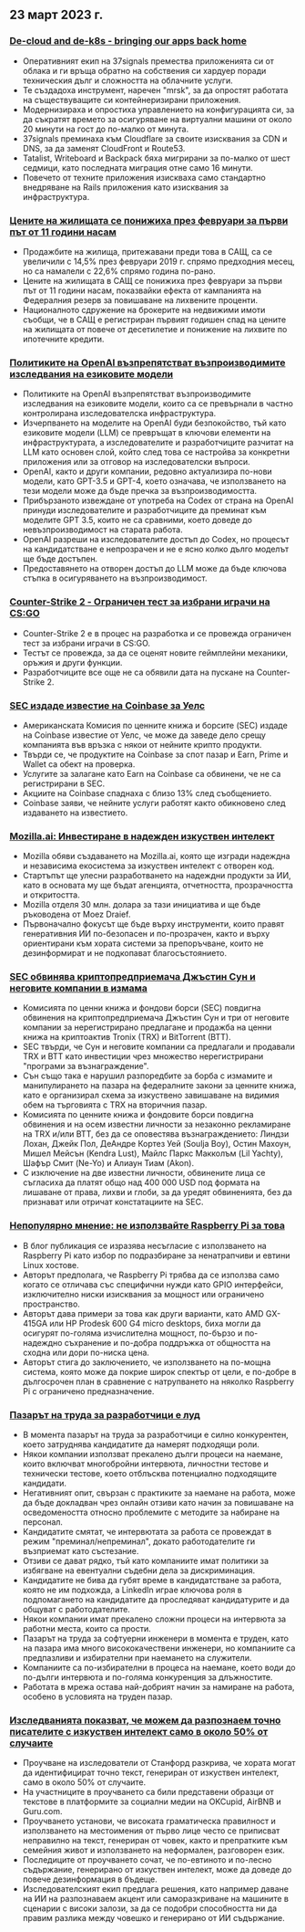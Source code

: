 

<CallToAction />

<Steps>

## 23 март 2023 г.

### [De-cloud and de-k8s - bringing our apps back home](https://dev.37signals.com/bringing-our-apps-back-home/?ref=hackernewsgpt.com)

- Оперативният екип на 37signals премества приложенията си от облака и ги връща обратно на собствения си хардуер поради техническия дълг и сложността на облачните услуги.
- Те създадоха инструмент, наречен "mrsk", за да опростят работата на съществуващите си контейнеризирани приложения.
- Модернизираха и опростиха управлението на конфигурацията си, за да съкратят времето за осигуряване на виртуални машини от около 20 минути на гост до по-малко от минута.
- 37signals преминаха към Cloudflare за своите изисквания за CDN и DNS, за да заменят CloudFront и Route53.
- Tatalist, Writeboard и Backpack бяха мигрирани за по-малко от шест седмици, като последната миграция отне само 16 минути.
- Повечето от техните приложения изискваха само стандартно внедряване на Rails приложения като изисквания за инфраструктура.

### [Цените на жилищата се понижиха през февруари за първи път от 11 години насам](https://www.wsj.com/articles/home-prices-fell-in-february-for-first-time-in-11-years-73df0107?ref=hackernewsgpt.com)

- Продажбите на жилища, притежавани преди това в САЩ, са се увеличили с 14,5% през февруари 2019 г. спрямо предходния месец, но са намалели с 22,6% спрямо година по-рано.
- Цените на жилищата в САЩ се понижиха през февруари за първи път от 11 години насам, показвайки ефекта от кампанията на Федералния резерв за повишаване на лихвените проценти.
- Националното сдружение на брокерите на недвижими имоти съобщи, че в САЩ е регистриран първият годишен спад на цените на жилищата от повече от десетилетие и понижение на лихвите по ипотечните кредити.

### [Политиките на OpenAI възпрепятстват възпроизводимите изследвания на езиковите модели](https://aisnakeoil.substack.com/p/openais-policies-hinder-reproducible?ref=hackernewsgpt.com)

- Политиките на OpenAI възпрепятстват възпроизводимите изследвания на езиковите модели, които са се превърнали в частно контролирана изследователска инфраструктура.
- Изчерпването на моделите на OpenAI буди безпокойство, тъй като езиковите модели (LLM) се превръщат в ключови елементи на инфраструктурата, а изследователите и разработчиците разчитат на LLM като основен слой, който след това се настройва за конкретни приложения или за отговор на изследователски въпроси.
- OpenAI, както и други компании, редовно актуализира по-нови модели, като GPT-3.5 и GPT-4, което означава, че използването на тези модели може да бъде пречка за възпроизводимостта.
- Прибързаното извеждане от употреба на Codex от страна на OpenAI принуди изследователите и разработчиците да преминат към моделите GPT 3.5, които не са сравними, което доведе до невъзпроизводимост на старата работа.
- OpenAI разреши на изследователите достъп до Codex, но процесът на кандидатстване е непрозрачен и не е ясно колко дълго моделът ще бъде достъпен.
- Предоставянето на отворен достъп до LLM може да бъде ключова стъпка в осигуряването на възпроизводимост.

### [Counter-Strike 2 - Ограничен тест за избрани играчи на CS:GO](https://counter-strike.net/cs2?ref=hackernewsgpt.com)

- Counter-Strike 2 е в процес на разработка и се провежда ограничен тест за избрани играчи в CS:GO.
- Тестът се провежда, за да се оценят новите геймплейни механики, оръжия и други функции.
- Разработчиците все още не са обявили дата на пускане на Counter-Strike 2.

### [SEC издаде известие на Coinbase за Уелс](https://www.reuters.com/legal/coinbase-issued-wells-notice-by-sec-2023-03-22/?ref=hackernewsgpt.com)

- Американската Комисия по ценните книжа и борсите (SEC) издаде на Coinbase известие от Уелс, че може да заведе дело срещу компанията във връзка с някои от нейните крипто продукти.
- Твърди се, че продуктите на Coinbase за спот пазар и Earn, Prime и Wallet са обект на проверка.
- Услугите за залагане като Earn на Coinbase са обвинени, че не са регистрирани в SEC.
- Акциите на Coinbase спаднаха с близо 13% след съобщението.
- Coinbase заяви, че нейните услуги работят както обикновено след издаването на известието.

### [Mozilla.ai: Инвестиране в надежден изкуствен интелект](https://blog.mozilla.org/en/mozilla/introducing-mozilla-ai-investing-in-trustworthy-ai/?ref=hackernewsgpt.com)

- Mozilla обяви създаването на Mozilla.ai, която ще изгради надеждна и независима екосистема за изкуствен интелект с отворен код.
- Стартъпът ще улесни разработването на надеждни продукти за ИИ, като в основата му ще бъдат агенцията, отчетността, прозрачността и откритостта.
- Mozilla отделя 30 млн. долара за тази инициатива и ще бъде ръководена от Moez Draief.
- Първоначално фокусът ще бъде върху инструменти, които правят генеративния ИИ по-безопасен и по-прозрачен, както и върху ориентирани към хората системи за препоръчване, които не дезинформират и не подкопават благосъстоянието.

### [SEC обвинява криптопредприемача Джъстин Сун и неговите компании в измама](https://www.sec.gov/news/press-release/2023-59?ref=hackernewsgpt.com)

- Комисията по ценни книжа и фондови борси (SEC) повдигна обвинения на криптопредприемача Джъстин Сун и три от неговите компании за нерегистрирано предлагане и продажба на ценни книжа на криптоактив Tronix (TRX) и BitTorrent (BTT).
- SEC твърди, че Сун и неговите компании са предлагали и продавали TRX и BTT като инвестиции чрез множество нерегистрирани "програми за възнаграждение".
- Сън също така е нарушил разпоредбите за борба с измамите и манипулирането на пазара на федералните закони за ценните книжа, като е организирал схема за изкуствено завишаване на видимия обем на търговията с TRX на вторичния пазар.
- Комисията по ценните книжа и фондовите борси повдигна обвинения и на осем известни личности за незаконно рекламиране на TRX и/или BTT, без да се оповестява възнаграждението: Линдзи Лохан, Джейк Пол, ДеАндре Кортез Уей (Soulja Boy), Остин Махоун, Мишел Мейсън (Kendra Lust), Майлс Паркс Макколъм (Lil Yachty), Шафър Смит (Ne-Yo) и Алиаун Тиам (Akon).
- С изключение на две известни личности, обвинените лица се съгласиха да платят общо над 400 000 USD под формата на лишаване от права, лихви и глоби, за да уредят обвиненията, без да признават или отричат констатациите на SEC.

### [Непопулярно мнение: не използвайте Raspberry Pi за това](https://set-inform.com/2021/08/24/unpopular-opinion-dont-use-a-raspberry-pi-for-that/?ref=hackernewsgpt.com)

- В блог публикация се изразява несъгласие с използването на Raspberry Pi като избор по подразбиране за ненатрапчиви и евтини Linux хостове.
- Авторът предполага, че Raspberry Pi трябва да се използва само когато се отличава със специфични нужди като GPIO интерфейси, изключително ниски изисквания за мощност или ограничено пространство.
- Авторът дава примери за това как други варианти, като AMD GX-415GA или HP Prodesk 600 G4 micro desktops, биха могли да осигурят по-голяма изчислителна мощност, по-бързо и по-надеждно съхранение и по-добра поддръжка от общността на сходна или дори по-ниска цена.
- Авторът стига до заключението, че използването на по-мощна система, която може да покрие широк спектър от цели, е по-добре в дългосрочен план в сравнение с натрупването на няколко Raspberry Pi с ограничено предназначение.

### [Пазарът на труда за разработчици е луд](https://old.reddit.com/r/ExperiencedDevs/comments/11xq5cz/the_developer_job_market_is_insane_right_now/?ref=hackernewsgpt.com)

- В момента пазарът на труда за разработчици е силно конкурентен, което затруднява кандидатите да намерят подходящи роли.
- Някои компании използват прекалено дълги процеси на наемане, които включват многобройни интервюта, личностни тестове и технически тестове, което отблъсква потенциално подходящите кандидати.
- Негативният опит, свързан с практиките за наемане на работа, може да бъде докладван чрез онлайн отзиви като начин за повишаване на осведомеността относно проблемите с методите за набиране на персонал.
- Кандидатите смятат, че интервютата за работа се провеждат в режим "преминал/непреминал", докато работодателите ги възприемат като състезание.
- Отзиви се дават рядко, тъй като компаниите имат политики за избягване на евентуални съдебни дела за дискриминация.
- Кандидатите не бива да губят време в кандидатстване за работа, която не им подхожда, а LinkedIn играе ключова роля в подпомагането на кандидатите да проследяват кандидатурите и да общуват с работодателите.
- Някои компании имат прекалено сложни процеси на интервюта за работни места, които са прости.
- Пазарът на труда за софтуерни инженери в момента е труден, като на пазара има много висококачествени инженери, но компаниите са предпазливи и избирателни при наемането на служители.
- Компаниите са по-избирателни в процеса на наемане, което води до по-дълги интервюта и по-голяма конкуренция за длъжностите.
- Работата в мрежа остава най-добрият начин за намиране на работа, особено в условията на труден пазар.

### [Изследванията показват, че можем да разпознаем точно писателите с изкуствен интелект само в около 50% от случаите](https://hai.stanford.edu/news/was-written-human-or-ai-tsu?ref=hackernewsgpt.com)

- Проучване на изследователи от Станфорд разкрива, че хората могат да идентифицират точно текст, генериран от изкуствен интелект, само в около 50% от случаите.
- На участниците в проучването са били представени образци от текстове в платформите за социални медии на OKCupid, AirBNB и Guru.com.
- Проучването установи, че високата граматическа правилност и използването на местоимения от първо лице често се приписват неправилно на текст, генериран от човек, както и препратките към семейния живот и използването на неформален, разговорен език.
- Последиците от проучването сочат, че по-евтиното и по-лесно съдържание, генерирано от изкуствен интелект, може да доведе до повече дезинформация в бъдеще.
- Изследователският екип предлага решения, като например даване на ИИ на разпознаваем акцент или саморазкриване на машините в сценарии с високи залози, за да се подобри способността ни да правим разлика между човешко и генерирано от ИИ съдържание.

</Steps>
